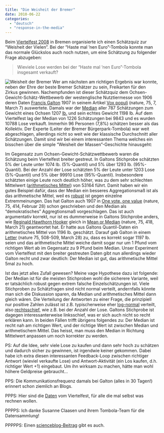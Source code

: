 ```yaml
---
title: "Die Weisheit der Bremer"
date: 2010-06-22
categories: 
  - "deutsch"
  - "response-in-the-media"
---
```


Beim [Viertelfest 2008](http://viertelfest-bremen.de/archiv/ViertelFest_2008/index.html) in Bremen organisierte ich einen Schätzquiz zur "Weisheit der Vielen". Bei der "Haste mal 'nen Euro"-Tombola konnte man das normale Glückslos auch noch nutzen, um eine Schätzung zu folgender Frage abzugeben:

> Wieviele Lose werden bei der "Haste mal 'nen Euro"-Tombola insgesamt verkauft?

![Weisheit der Bremer](images/weisheitderbremer.png) <!--more » Weiter lesen ...--> Wer am nächsten am richtigen Ergebnis war konnte, neben der Ehre der beste Bremer Schätzer zu sein, Freikarten für den Zirkus gewinnen. Nachempfunden ist dieser Schätzquiz dem Ochsen-Gewicht-Schätz-Wettbewerb der westenglische Nutztiermesse von 1906 deren Daten [Francis Galton](http://de.wikipedia.org/wiki/Francis_Galton) 1907 in seinem Artikel [Vox populi](http://dx.doi.org/10.1038/075450a0) (nature, 75, 7, March 7) auswertete. Damals war der [Median](http://de.wikipedia.org/wiki/Median) aller 787 Schätzungen zum Gewicht eines Ochsen 1207 [lb.](http://en.wikipedia.org/wiki/Pound_%28mass%29) und sein echtes Gewicht 1198 lb. Auf dem Viertelfest lag der Median von 1226 Schätzungen bei 9843 und es wurden 10788 Lose verkauft. Immerhin 96 Personen (7,8%) schätzen besser als das Kollektiv. Der Experte (Leiter der Bremer Bürgerpark-Tombola) war weit abgeschlagen, allerdings nicht so weit wie der klassische Durchschnitt aller Schätzungen. Damit sind wir bei einem interessanten Thema welches ein bisschen über die simple "Weisheit der Massen"-Geschichte hinausgeht:

Im Gegensatz zum Ochsen-Gewicht-Schätzwettbewerb waren die Schätzung beim Viertelfest breiter gestreut. In Galtons Stichprobe schätzten 5% der Leute unter 1074 lb. (5%-Quantil) und 5% über 1293 lb. (95%-Quantil). Bei der Anzahl der Lose schätzten 5% der Leute unter 1203 Lose (5%-Quantil) und 5% über 99910 Lose (95%-Quantil). Insbesondere schätzten einige Leute noch deutlich höher, was zu dem sehr schlechten Mittelwert ([arithmetisches Mittel](http://de.wikipedia.org/wiki/Arithmetisches_Mittel)) von 53164 führt. Damit haben wir ein gutes Beispiel dafür, dass der Median ein besseres Aggregationsmaß ist als das arithmetische Mittel, weil es [robust](http://de.wikipedia.org/wiki/Robuste_Sch%C3%A4tzverfahren) ist gegen einzelne Extremmeinungen. Das hat Galton auch 1907 in [One vote, one value](http://dx.doi.org/10.1038/075414a0) (nature, 75, 414, Februar 28) schon geschrieben und den Median als "demokratisches" Aggregtionsmaß vorgeschlagen. Das ist auch argumentativ korrekt, nur ist es dummerweise in Galtons Stichprobe anders, wie [Reginald Hawthorn Hooker](http://en.wikipedia.org/wiki/Reginald_Hawthorn_Hooker) gleich in [Mean or Median](http://dx.doi.org/10.1038/075487a0) (nature, 75, 418, March 21) geantwortet hat. Er hatte aus Galtons Quantil-Daten ein arithmetisches Mittel von 1196 lb. geschätzt. Darauf gab Galton in einem [Letter](http://dx.doi.org/10.1038/075509f0) (nature 75, 508-509, March 28) zu, dass es korrekt sogar 1197 lb. seien und das arithmetische Mittel weiche damit sogar nur um 1 Pfund vom richtigen Wert ab im Gegensatz zu 9 Pfund beim Median. Unser Experiment vom Viertelfest mit den breiter gestreuten Daten gibt nun allerdings wieder Galton recht und zwar deutlich: Der Median ist gut, das arithmetische Mittel 5mal zu hoch.

Ist das jetzt alles Zufall gewesen? Meine vage Hypothese dazu ist folgende: Der Median ist für die meisten Stichproben wohl die sicherere Variante, weil er tatsächlich robust gegen extrem falsche Einzelschätzungen ist. Viele Stichproben zu Schätzfragen sind nicht normal verteilt, andernfalls könnte man sich die Diskussion sparen, da Median und arithmetisches Mittel dann gleich wären. Die Verteilung der Antworten zu einer Frage, die prinzipiell nur positive Zahlen zulässt ist z.B. typischerweise eher [log-normal](http://de.wikipedia.org/wiki/Logarithmische_Normalverteilung) verteilt, also [rechtsschief](http://de.wikipedia.org/wiki/Schiefe_%28Statistik%29), wie z.B. bei der Anzahl der Lose. Galtons Stichprobe ist dagegen interessanterweise linksschief, was er sich auch nicht so recht erklären kann. In beiden Fällen trifft übrigens folgendes zu: Der Median ist recht nah am richtigen Wert, und der richtige Wert ist zwischen Median und arithmetischem Mittel. Das heisst, man muss den Median in Richtung Mittelwert anpassen um noch korrekter zu werden.

PS: Auf die Idee, sehr viele Lose zu kaufen und dann sehr hoch zu schätzen und dadurch sicher zu gewinnen, ist irgendwie keiner gekommen. Dabei habe ich extra diesen interessanten Feedback-Loop zwischen richtiger Antwort (wieviel verkaufte Lose) und Antwort-Aktivität (ein Los kaufen, d.h. richtiger Wert +1) eingebaut. Um ihn wirksam zu machen, hätte man wohl höhere Geldpreise gebraucht...

PPS: Die Kommunikationsfrequenz damals bei Galton (alles in 30 Tagen!) erinnert schon ziemlich an Blogs.

PPPS: Hier sind die [Daten](https://docs.google.com/spreadsheets/d/1HiYhUrYrsbeybJ10mwsae_hQCawZlUQFOOZzcugXzgA/edit?usp=sharing) vom Viertelfest, für alle die mal selbst was rechnen wollen.

PPPPS: Ich danke Susanne Claasen und ihrem Tombola-Team für die Datensammlung!

PPPPPS: Einen [scienceblog-Beitrag](http://www.scienceblogs.de/neurons/2008/08/weisheit-der-bremer-siegt-uber-experten.php) gibt es auch.
